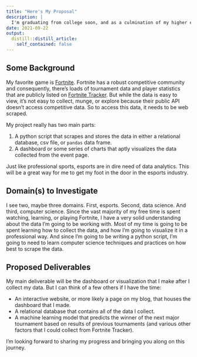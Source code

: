 ```yaml
---
title: "Here's My Proposal"
description: |
  I'm graduating from college soon, and as a culmination of my higher education, I'm working on a Senior Project that leverages some of the skills I've gained over the last four years. 
date: 2021-09-22
output:
  distill::distill_article:
    self_contained: false
---
```


## Some Background

My favorite game is [Fortnite](https://www.epicgames.com/fortnite/en-US/home). Fortnite has a robust competitive community and consequently, there's loads of tournament data and player statistics that are publicly listed on [Fortnite Tracker](https://fortnitetracker.com/). But while the data is easy to view, it's not easy to collect, munge, or explore because their public API doesn't access competitive data. So to access this data, it needs to be web scraped. 

My project really has two main parts:

1. A python script that scrapes and stores the data in either a relational database, csv file, or `pandas` data frame. 
2. A dashboard or some series of charts that aptly visualizes the data collected from the event page. 

Just like professional sports, esports are in dire need of data analytics. This will be a great way for me to get my foot in the door in the esports industry. 

## Domain(s) to Investigate

I see two, maybe three domains. First, esports. Second, data science. And third, computer science. Since the vast majority of my free time is spent watching, learning, or playing Fortnite, I have a very solid understanding about the data I'm going to be working with. Most of my time is going to be spent learning how to collect the data, and how I'm going to visualize it in a professional way. And since I'm going to be writing a python script, I'm going to need to learn computer science techniques and practices on how best to scrape the data. 

## Proposed Deliverables

My main deliverable will be the dashboard or visualization that I make after I collect my data. But I can think of a few others if I have the time:

* An interactive website, or more likely a page on my blog, that houses the dashboard that I made.
* A relational database that contains all of the data I collect.
* A machine learning model that predicts the winner of the next major tournament based on results of previous tournaments (and various other factors that I could collect from Fortnite Tracker).

I'm looking forward to sharing my progress and bringing you along on this journey.
